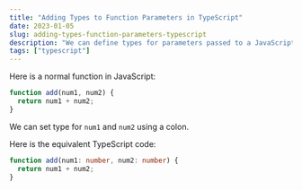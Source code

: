 ```yaml
---
title: "Adding Types to Function Parameters in TypeScript"
date: 2023-01-05
slug: adding-types-function-parameters-typescript
description: "We can define types for parameters passed to a JavaScript function using TypeScript"
tags: ["typescript"]
---
```


Here is a normal function in JavaScript:

```javascript
function add(num1, num2) {
  return num1 + num2;
}
```

We can set type for `num1` and `num2` using a colon.

Here is the equivalent TypeScript code:

```typescript
function add(num1: number, num2: number) {
  return num1 + num2;
}
```
